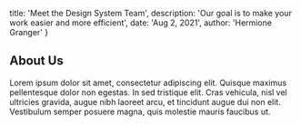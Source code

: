 
  title: 'Meet the Design System Team',
  description: 'Our goal is to make your work easier and more efficient',
  date: 'Aug 2, 2021',
  author: 'Hermione Granger'
}


## About Us

Lorem ipsum dolor sit amet, consectetur adipiscing elit. Quisque maximus pellentesque dolor non egestas. In sed tristique elit. Cras vehicula, nisl vel ultricies gravida, augue nibh laoreet arcu, et tincidunt augue dui non elit. Vestibulum semper posuere magna, quis molestie mauris faucibus ut.
